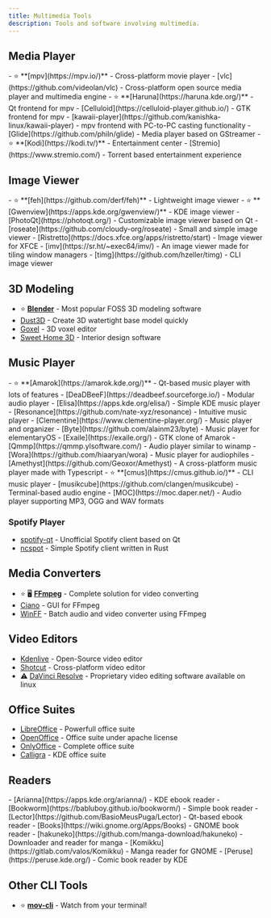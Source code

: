 ```yaml
---
title: Multimedia Tools
description: Tools and software involving multimedia.
---
```



## Media Player

<Tabs>
    <TabItem label="Graphical">
        - ⭐ **[mpv](https://mpv.io/)** - Cross-platform movie player
        - [vlc](https://github.com/videolan/vlc) - Cross-platform open source media player and multimedia engine
        - ⭐ **[Haruna](https://haruna.kde.org/)** - Qt frontend for mpv
        - [Celluloid](https://celluloid-player.github.io/) - GTK frontend for mpv
        - [kawaii-player](https://github.com/kanishka-linux/kawaii-player) - mpv frontend with PC-to-PC casting functionality
        - [Glide](https://github.com/philn/glide) - Media player based on GStreamer
    </TabItem>
    <TabItem label="Media Centers">
        - ⭐ **[Kodi](https://kodi.tv/)** - Entertainment center
        - [Stremio](https://www.stremio.com/) - Torrent based entertainment experience
    </TabItem>
</Tabs>

## Image Viewer

<Tabs>
    <TabItem label="Graphical">
        - ⭐ **[feh](https://github.com/derf/feh)** - Lightweight image viewer
        - ⭐ **[Gwenview](https://apps.kde.org/gwenview/)** - KDE image viewer  
        - [PhotoQt](https://photoqt.org/) - Customizable image viewer based on Qt
        - [roseate](https://github.com/cloudy-org/roseate) - Small and simple image viewer
        - [Ristretto](https://docs.xfce.org/apps/ristretto/start) - Image viewer for XFCE
        - [imv](https://sr.ht/~exec64/imv/) - An image viewer made for tiling window managers
    </TabItem>
    <TabItem label="CLI">
        - [timg](https://github.com/hzeller/timg) - CLI image viewer
    </TabItem>
</Tabs>

## 3D Modeling

- ⭐ **[Blender](https://www.blender.org/)** - Most popular FOSS 3D modeling software <Badge text="Might work poorly with AMD GPU" variant="caution" size="medium" />
- [Dust3D](https://dust3d.org/) - Create 3D watertight base model quickly
- [Goxel](https://goxel.xyz/) - 3D voxel editor
- [Sweet Home 3D](https://sweethome3d.com/) - Interior design software

## Music Player

<Tabs>
    <TabItem label="Graphical">
        - ⭐ **[Amarok](https://amarok.kde.org/)** - Qt-based music player with lots of features
        - [DeaDBeeF](https://deadbeef.sourceforge.io/) - Modular audio player
        - [Elisa](https://apps.kde.org/elisa/) - Simple KDE music player
        - [Resonance](https://github.com/nate-xyz/resonance) - Intuitive music player
        - [Clementine](https://www.clementine-player.org/) - Music player and organizer
        - [Byte](https://github.com/alainm23/byte) - Music player for elementaryOS
        - [Exaile](https://exaile.org/) - GTK clone of Amarok
        - [Qmmp](https://qmmp.ylsoftware.com/) - Audio player similar to winamp
        - [Wora](https://github.com/hiaaryan/wora) - Music player for audiophiles
        - [Amethyst](https://github.com/Geoxor/Amethyst) - A cross-platform music player made with Typescript
    </TabItem>
    <TabItem label="CLI">
        - ⭐ **[cmus](https://cmus.github.io/)** - CLI music player
        - [musikcube](https://github.com/clangen/musikcube) - Terminal-based audio engine
        - [MOC](https://moc.daper.net/) - Audio player supporting MP3, OGG and WAV formats
    </TabItem>
</Tabs>

### Spotify Player

- [spotify-qt](https://github.com/kraxarn/spotify-qt) - Unofficial Spotify client based on Qt
- [ncspot](https://github.com/hrkfdn/ncspot) - Simple Spotify client written in Rust

## Media Converters

- ⭐ 🖥️ **[FFmpeg](https://ffmpeg.org/)** - Complete solution for video converting
- [Ciano](https://robertsanseries.github.io/ciano/) - GUI for FFmpeg
- [WinFF](https://github.com/WinFF/winff) - Batch audio and video converter using FFmpeg

## Video Editors

- [Kdenlive](https://kdenlive.org/en/) - Open-Source video editor
- [Shotcut](https://www.shotcut.org/) - Cross-platform video editor
- ⚠️ [DaVinci Resolve](https://www.blackmagicdesign.com/products/davinciresolve/) - Proprietary video editing software available on linux

## Office Suites

- [LibreOffice](https://www.libreoffice.org/) - Powerfull office suite
- [OpenOffice](https://www.openoffice.org/) - Office suite under apache license
- [OnlyOffice](https://www.onlyoffice.com/) - Complete office suite
- [Calligra](https://calligra.org/) - KDE office suite

## Readers 

<Tabs>
    <TabItem label="E-Book">
        - [Arianna](https://apps.kde.org/arianna/) - KDE ebook reader
        - [Bookworm](https://babluboy.github.io/bookworm/) - Simple book reader
        - [Lector](https://github.com/BasioMeusPuga/Lector) - Qt-based ebook reader
        - [Books](https://wiki.gnome.org/Apps/Books) - GNOME book reader
    </TabItem>
    <TabItem label="Manga and Comic Books">
        - [hakuneko](https://github.com/manga-download/hakuneko) - Downloader and reader for manga
        - [Komikku](https://gitlab.com/valos/Komikku) - Manga reader for  GNOME
        - [Peruse](https://peruse.kde.org/) - Comic book reader by KDE
    </TabItem>
</Tabs>

## Other CLI Tools

- ⭐ **[mov-cli](https://github.com/mov-cli/mov-cli)** - Watch from your terminal!
